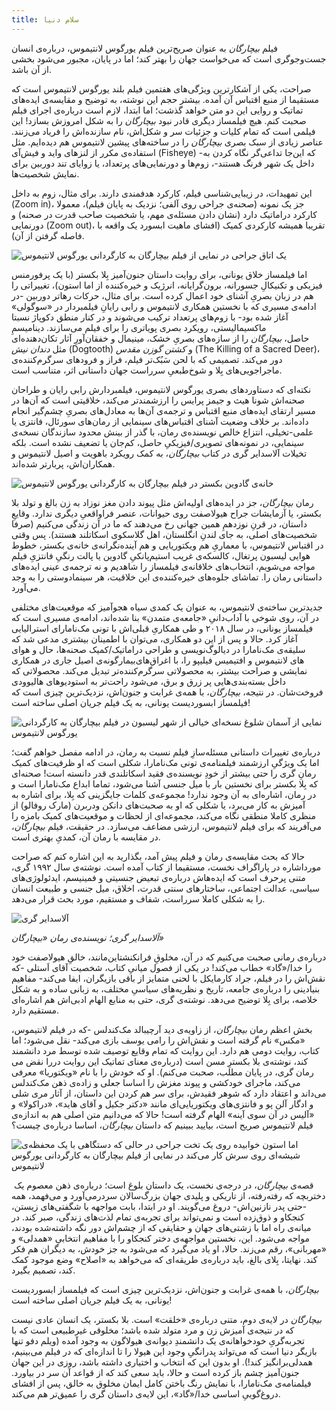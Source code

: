 ```yaml
---
title: سلام دنیا
---
```


فیلم _بیچارگان_ به عنوان صریح‌ترین فیلم یورگوس لانتیموس، درباره‌ی انسان جست‌و‌جوگری است که می‌خواست جهان را بهتر کند؛ اما در پایان، مجبور می‌شود بخشی از آن باشد.

[](https://mci.ir/charge-transfer?utm_source=General&utm_medium=Gif-Banner&utm_campaign=Charge)

صراحت، یکی از آشکارترین ویژگی‌های هفتمین فیلم بلند یورگوس لانتیموس است که مستقیما از منبع اقتباس آن آمده. بیشتر حجم این نوشته، به توضیح و مقایسه‌ی ایده‌های تماتیک و روایی این دو متن خواهد گذشت؛ اما ابتدا، لازم است درباره‌ی اجرای فیلم صحبت کنم. هیچ فیلمساز دیگری قادر نبود _بیچارگان_ را به شکل امروزش بسازد! این فیلمی است که تمام کلیات و جزئیات سر و شکل‌اش، نام سازنده‌اش را فریاد می‌زنند. عناصر زیادی از سبک بصری _بیچارگان_ را در ساخته‌های پیشین لانتیموس هم دیده‌ایم. مثل استفاده‌ی مکرر از لنزهای واید و فیش‌آی‌ (Fisheye) -که این‌جا تداعی‌گر نگاه کردن به داخل یک شهر فرنگ هستند-، زوم‌ها و دورنمایی‌های پرتعداد، یا زوایای تند دوربین برای نمایش شخصیت‌ها.

این تمهیدات، در زیبایی‌شناسی فیلم، کارکرد هدفمندی دارند. برای مثال، زوم‌ به داخل (Zoom in)، جز یک نمونه (صحنه‌ی جراحی روی آلفی؛ نزدیک به پایان فیلم)، معمولا کارکرد دراماتیک دارد (نشان دادن مسئله‌ی مهم، یا شخصیت صاحب قدرت در صحنه) و دورنمایی (Zoom out)، تقریبا همیشه کارکردی کمیک (افشای ماهیت ابسورد یک واقعه با فاصله گرفتن از آن).

![یک اتاق جراحی در نمایی از فیلم بیچارگان به کارگردانی یورگوس لانتیموس](https://cdn.zoomg.ir/2024/3/poor-things-lab.jpg)

اما فیلمساز خلاق یونانی، برای روایت داستان جنون‌آمیز بِلا بکستر (با یک پرفورمنس فیزیکی و تکنیکالِ جسورانه، برون‌گرایانه، انرژیک و خیره‌کننده از اما استون)، تغییراتی را هم در زبان بصریِ آشنای خود اعمال کرده است. برای مثال، حرکات رهاتر دوربین -در ادامه‌ی مسیری که با نخستین همکاری لانتیموس و رابی رایانِ فیلمبردار در «سوگولی» آغاز شده بود- با زوم‌های پرتعداد ترکیب می‌شوند و در کنار منطق دکوپاژ نسبتا ماکسیمالیستی‌، رویکرد بصری پویاتری را برای فیلم می‌سازند. دینامیسمِ حاصل، _بیچارگان_ را از سازه‌های بصریِ خشک، مینیمال و خفقان‌آورِ آثار تکان‌دهنده‌ای مثل _دندان نیش_ (Dogtooth) و _کشتن گوزن مقدس_ (The Killing of a Sacred Deer)، دور می‌کند. تصمیمی که با لحن سَبُک‌تر فیلم، فراز و فرودهای سرگرم‌کننده‌ی ماجراجویی‌های بِلا و شوخ‌طبعیِ سرراست جهان‌ داستانی‌ اثر، متناسب است.

نکته‌ای که دستاوردهای بصری یورگوس لانتیموس، فیلمبردارش رابی رایان و طراحان صحنه‌اش شونا هیث و جیمز پرایس را ارزشمندتر می‌کند، خلاقیتی است که آن‌ها در مسیر ارتقای ایده‌های منبع اقتباس و ترجمه‌ی آن‌ها به معادل‌های بصریِ چشم‌گیر انجام داده‌اند. بر خلاف وضعیت آشنای اقتباس‌های سینمایی از رمان‌های سورئال، فانتزی یا علمی-تخیلی، انتزاع خالص نویسنده‌ی رمان، با گذر از بینش محدود سازندگان نسخه‌ی سینمایی، در نمونه‌های تصویری/فیزیکیِ حاصل، کم‌جان یا تضعیف نشده است. بلکه تخیلات آلاسدایر گری در کتاب _بیچارگان_، به کمک رویکرد باهویت و اصیل لانتیموس و همکاران‌اش، پربارتر شده‌اند.

![خانه‌ی گادوین بکستر در فیلم بیچارگان به کارگردانی یورگوس لانتیموس](https://cdn.zoomg.ir/2024/3/poor-things-godwin-house.jpg)

رمان _بیچارگان_، جز در ایده‌های اولیه‌اش مثل پیوند دادن مغز نوزاد به زن بالغ و تولد بلا بکستر، یا آزمایشات جراح هیولاصفت روی حیوانات، عنصر فراواقعیِ دیگری ندارد. وقایعِ داستان، در قرنِ نوزدهمِ همین جهانی رخ می‌دهند که ما در آن زندگی می‌کنیم (صرفا شخصیت‌های اصلی، به جای لندنِ انگلستان، اهل گلاسکوی اسکاتلند هستند). پس وقتی در اقتباس لانتیموس، با معماریِ هم ویکتوریایی و هم آینده‌نگرانه‌ی خانه‌ی بکستر، خطوط هوایی لیسبون پرتغال، کالسکه‌ی غریب استیم‌پانکیِ گادوین یا پالت رنگیِ فانتزیِ فیلم مواجه می‌شویم، انتخاب‌های خلاقانه‌ی فیلمساز را شاهدیم و نه ترجمه‌ی عینی ایده‌های داستانی رمان را. تماشای جلوه‌های خیره‌کننده‌ی این خلاقیت، هر سینمادوستی را به وجد می‌آورد.

جدیدترین ساخته‌ی لانتیموس، به عنوان یک کمدی سیاه هجوآمیز که موقعیت‌های مختلفی در آن، روی شوخی‌ با آداب‌دانیِ «جامعه‌ی متمدن» بنا شده‌اند، ادامه‌ی مسیری است که فیلمساز یونانی، در سال ۲۰۱۸ و طی همکاریِ قبلی‌اش با تونی مک‌نامارای استرالیایی آغاز کرد. حالا و پس از این دو همکاری، می‌توان با اطمینان بیشتری مدعی شد که سلیقه‌ی مک‌نامارا در دیالوگ‌نویسی و طراحی دراماتیک/کمیک صحنه‌ها، حال و هوای بیمارگونه‌ی اصیل جاری در همکاری‎‌های لانتیموس و افتیمیس فیلیپو را، با اغراق‌های نمایشی و صراحت بیشتر، به محصولاتی سرگرم‌کننده‌تر تبدیل می‌کند. محصولاتی که داخل بسته‌بندی‌هایی پر زرق و برق‌، می‌شود راحت‌تر به استودیوهای هالیوودی فروخت‌شان. در نتیجه، _بیچارگان_، با همه‌ی غرابت و جنون‌اش، نزدیک‌ترین چیزی است که فیلمساز ابسوردیست یونانی، به یک فیلم جریان اصلی ساخته است!

![نمایی از آسمان شلوغ نسخه‌ای خیالی از شهر لیسبون در فیلم بیچارگان به کارگردانی یورگوس لانتیموس](https://cdn.zoomg.ir/2024/3/poor-things-lisbon.jpg)

درباره‌ی تغییرات داستانی مسئله‌سازِ فیلم نسبت به رمان، در ادامه مفصل خواهم گفت؛ اما یک ویژگیِ ارزشمند فیلمنامه‌ی تونی مک‌نامارا، شکلی است که او ظرفیت‌های کمیک رمانِ گری را حتی بیشتر از خودِ نویسنده‌ی فقید اسکاتلندی قدر دانسته است! صحنه‌ای که بِلا بکستر برای نخستین بار با میل جنسی آشنا می‌شود، تماما ابداع مک‌نامارا است و در رمان، اشاره‌ای به آن وجود ندارد! مجموعه‌ی کلمات جایگزینی که بِلا، برای اشاره به آمیزش به کار می‌برد، یا شکلی که او به صحبت‌های دانکن ودربرن (مارک روفالو) از منظری کاملا منطقی نگاه می‌کند، مجموعه‌ای از لحظات و موقعیت‌های کمیک بامزه را می‌آفریند که برای فیلم لانتیموس، ارزشی مضاعف می‌سازد. در حقیقت، فیلم _بیچارگان_، در مقایسه با رمان آن، کمدیِ بهتری است.

حالا که بحث مقایسه‌ی رمان و فیلم پیش آمد، بگذارید به این اشاره کنم که صراحت مورداشاره در پاراگراف نخست، مستقیما از کتاب آمده است. نوشته‌ی سال ۱۹۹۲ گری، متنی پرحرف است که ایده‌هاش درباره‌ی تبعیض جنسیتی و فمینیسم، ایدئولوژی‌های سیاسی، عدالت اجتماعی، ساختارهای سنتی قدرت، اخلاق، میل جنسی و طبیعت انسان را به شکلی کاملا سرراست، شفاف و مستقیم، مورد بحث قرار می‌دهد.

![آلاسدایر گری](https://cdn.zoomg.ir/2024/3/alasdair-grey.jpg)

_آلاسدایر گری؛ نویسنده‌ی رمان «بیچارگان»_

درباره‌ی رمانی صحبت می‌کنیم که در آن، مخلوقِ فرانکنشتاین‌مانند، خالقِ هیولاصفت خود را خدا/«گاد» خطاب می‌کند! در یکی از فصول میانیِ کتاب، شخصیت آقای اَستلی -که نقش‌اش را در فیلم، جراد کارمایکل با لحنی متمایز از باقی بازیگران، ایفا می‌کند- مفاهیم بنیادینی را درباره‌ی جامعه، تاریخ و نظریه‌های سیاسیِ مختلف، به زبانی ساده و به شکل خلاصه، برای بِلا توضیح می‌دهد. نوشته‌ی گری، حتی به منابع الهام‌ ادبی‌اش هم اشاره‌ای مستقیم دارد.

بخش اعظم رمان _بیچارگان_، از زاویه‌ی دید آرچیبالد مک‌کندلس -که در فیلم لانتیموس، «مکس» نام گرفته است و نقش‌اش را رامی یوسف بازی می‌کند- نقل می‌شود؛ اما کتاب، روایت دومی هم دارد. این روایت که تمام وقایع توصیف شده توسط مرد دانشمند را نقض می‎‌کند، نوشته‌ی بلا بکسترِ مسن است (درباره‌ی معنای تماتیک این روایت در رمان گری، در پایان مطلب، صحبت می‌کنم). او که خودش را با نام «ویکتوریا» معرفی می‌کند، ماجرای خودکشی و پیوند مغزش را اساسا جعلی و زاده‌ی ذهن مک‌کندلس می‌داند و اعتقاد دارد که شوهر فقیدش، برای سر هم کردن این داستان، از آثار مری شلی و ادگار آلن پو و فانتزی‌های ویکتوریایی‌ای مانند «دکتر جکیل و آقای هاید»، «دراکولا» و «آلیس در آن سوی آینه» الهام گرفته است! حالا که می‌دانیم متن اصلی هم به اندازه‌ی فیلم لانتیموس صریح است، بیایید ببینیم که داستان _بیچارگان_، اساسا درباره‌ی چیست؟

![اما استون خوابیده روی یک تخت جراحی در حالی که دستگاهی با یک محفظه‌ی شیشه‌ای روی سرش کار می‌کند در نمایی از فیلم بیچارگان به کارگردانی یورگوس لانتیموس](https://cdn.zoomg.ir/2024/3/poor-things-bella-is-born.jpg)

 قصه‌ی _بیچارگان_، در درجه‌ی نخست، یک داستان بلوغ است؛ درباره‌ی ذهن معصوم یک دختربچه که رفته‌رفته، از تاریکی‌ و پلیدی جهان بزرگ‌سالان سردرمی‌آورد و می‌فهمد، همه -حتی پدر نازنین‌اش- دروغ می‌گویند. او در ابتدا، بابت مواجهه با شگفتی‌های زیستن، کنجکاو و ذوق‌زده است و نمی‌تواند برای تجربه‌ی تمام لذت‌های زندگی، صبر کند. در میانه‌ی راه اما با زشتی‌های جهان و حقایقی که از چشم‌اش دور نگه داشته‌شده بودند، مواجه می‌شود. این، نخستین مواجهه‌ی دختر کنجکاو را با مفاهیم انتخابیِ «همدلی» و «مهربانی»، رقم می‌زند. حالا، او یاد می‌گیرد که می‌شود به جز خودش، به دیگران هم فکر کند. نهایتا، بِلای بالغ، باید درباره‌ی طریقه‌ای که می‌خواهد به «اصلاح» وضع موجود کمک کند، تصمیم بگیرد.

_بیچارگان_، با همه‌ی غرابت و جنون‌اش، نزدیک‌ترین چیزی است که فیلمساز ابسوردیست یونانی، به یک فیلم جریان اصلی ساخته است!

_بیچارگان_ در لایه‌ی دوم، متنی درباره‌ی «خلقت» است. بلا بکستر، یک انسان عادی نیست که در نتیجه‌ی آمیزش زن و مرد متولد شده باشد؛ مخلوقی غیرطبیعی است که با تجربه‌گریِ خودخواهانه‌ی یک دانشمندِ دیوانه‌ی هیولاگون به وجود آمده (ویلم دفو تنها بازیگر دنیا است که می‌تواند پدرانگیِ وجود این هیولا را تا اندازه‌ای که در فیلم می‌بینیم، همدلی‌برانگیز کند!). او بدون این که انتخاب و اختیاری داشته باشد، روزی در این جهان جنون‌آمیز چشم باز کرده است و حالا، باید سعی کند که از قواعد آن سر در بیاورد. فیلمنامه‌ی مک‌نامارا، با نمایش رنگ باختن کامل ایمان مخلوق به خالق، پس از افشای دروغ‌گوییِ اساسی خدا/«گاد»، این لایه‌ی داستان گری را عمیق‌تر هم می‌کند.